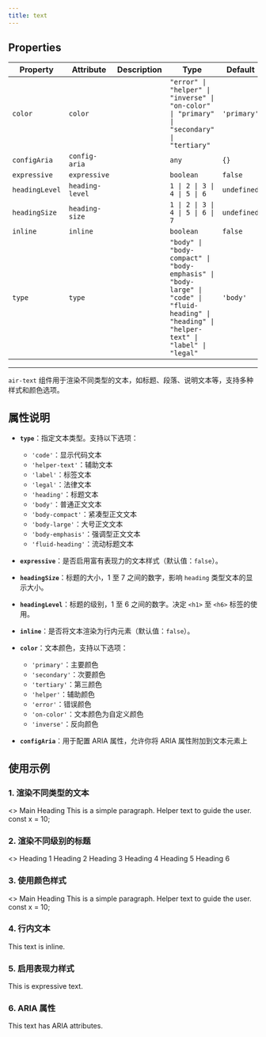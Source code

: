 ```yaml
---
title: text
---
```


<!-- Auto Generated Below -->


## Properties

| Property       | Attribute       | Description | Type                                                                                                                                           | Default     |
| -------------- | --------------- | ----------- | ---------------------------------------------------------------------------------------------------------------------------------------------- | ----------- |
| `color`        | `color`         |             | `"error" \| "helper" \| "inverse" \| "on-color" \| "primary" \| "secondary" \| "tertiary"`                                                     | `'primary'` |
| `configAria`   | `config-aria`   |             | `any`                                                                                                                                          | `{}`        |
| `expressive`   | `expressive`    |             | `boolean`                                                                                                                                      | `false`     |
| `headingLevel` | `heading-level` |             | `1 \| 2 \| 3 \| 4 \| 5 \| 6`                                                                                                                   | `undefined` |
| `headingSize`  | `heading-size`  |             | `1 \| 2 \| 3 \| 4 \| 5 \| 6 \| 7`                                                                                                              | `undefined` |
| `inline`       | `inline`        |             | `boolean`                                                                                                                                      | `false`     |
| `type`         | `type`          |             | `"body" \| "body-compact" \| "body-emphasis" \| "body-large" \| "code" \| "fluid-heading" \| "heading" \| "helper-text" \| "label" \| "legal"` | `'body'`    |


----------------------------------------------

`air-text` 组件用于渲染不同类型的文本，如标题、段落、说明文本等，支持多种样式和颜色选项。

## 属性说明

- **`type`**：指定文本类型。支持以下选项：
  - `'code'`：显示代码文本
  - `'helper-text'`：辅助文本
  - `'label'`：标签文本
  - `'legal'`：法律文本
  - `'heading'`：标题文本
  - `'body'`：普通正文文本
  - `'body-compact'`：紧凑型正文文本
  - `'body-large'`：大号正文文本
  - `'body-emphasis'`：强调型正文文本
  - `'fluid-heading'`：流动标题文本

- **`expressive`**：是否启用富有表现力的文本样式（默认值：`false`）。

- **`headingSize`**：标题的大小，1 至 7 之间的数字，影响 `heading` 类型文本的显示大小。

- **`headingLevel`**：标题的级别，1 至 6 之间的数字。决定 `<h1>` 至 `<h6>` 标签的使用。

- **`inline`**：是否将文本渲染为行内元素（默认值：`false`）。

- **`color`**：文本颜色，支持以下选项：
  - `'primary'`：主要颜色
  - `'secondary'`：次要颜色
  - `'tertiary'`：第三颜色
  - `'helper'`：辅助颜色
  - `'error'`：错误颜色
  - `'on-color'`：文本颜色为自定义颜色
  - `'inverse'`：反向颜色

- **`configAria`**：用于配置 ARIA 属性，允许你将 ARIA 属性附加到文本元素上

## 使用示例

### 1. 渲染不同类型的文本

<air-previewer size="auto">
<>
<air-text type="heading" level="1">Main Heading</air-text>
<air-text type="body">This is a simple paragraph.</air-text>
<air-text type="helper-text">Helper text to guide the user.</air-text>
<air-text type="code">const x = 10;</air-text>
</>
</air-previewer>

### 2. 渲染不同级别的标题

<air-previewer size="auto">
<>
<air-text type="heading" headingSize="1">Heading 1</air-text>
<air-text type="heading" headingSize="2">Heading 2</air-text>
<air-text type="heading" headingSize="3">Heading 3</air-text>
<air-text type="heading" headingSize="4">Heading 4</air-text>
<air-text type="heading" headingSize="5">Heading 5</air-text>
<air-text type="heading" headingSize="6">Heading 6</air-text>
</>
</air-previewer>

### 3. 使用颜色样式

<air-previewer size="auto">
<>
<air-text type="heading" level="1">Main Heading</air-text>
<air-text type="body">This is a simple paragraph.</air-text>
<air-text type="helper-text">Helper text to guide the user.</air-text>
<air-text type="code">const x = 10;</air-text>
</>
</air-previewer>

### 4. 行内文本
<air-previewer size="auto">
<div style={{ display: 'flex', gap: '1rem', justifyContent: 'center' }}>
<air-text type='body' inline={true}>This text is inline. </air-text>
</div>
</air-previewer>

### 5. 启用表现力样式
<air-previewer size="auto">
<div style={{ display: 'flex', gap: '1rem', justifyContent: 'center' }}>
<air-text type='body' expressive={true}>This is expressive text.</air-text>
</div>
</air-previewer>

### 6. ARIA 属性
<air-previewer size="auto">
<div style={{ display: 'flex', gap: '1rem', justifyContent: 'center' }}>
<air-text type='body' configAria={{'aria-label': 'Descriptive text'}}>This text has ARIA attributes.</air-text>
</div>
</air-previewer>
